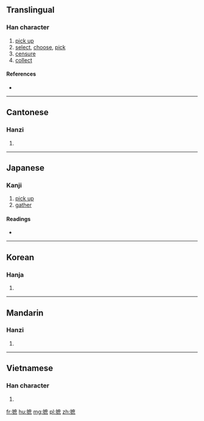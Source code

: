 {{also|拓}}
==Translingual==

===Han character===
{{Han char|rn=64|rad=手|as=11|sn=14|four=5003<sub>7</sub>|canj=手戈廿火 (QITF)}}

# [[pick up]]
# [[select]], [[choose]], [[pick]]
# [[censure]]
# [[collect]]

====References====
* {{Han ref|kx=0451.100|dkj=12624|dj=0801.210|hdz=31948.080|uh=646D|ud=25709|bh=BA54|bd=47700}}

----

==Cantonese==

===Hanzi===
{{yue-hanzi|jyut=zek3|y=jek3}}

# {{defn|lang=yue|sort=手11}}

----

==Japanese==

===Kanji===
{{ja-kanji|grade=|rs=手11}}

# [[pick up]]
# [[gather]]

====Readings====
* {{ja-readings|on=[[せき]] (seki), [[しゃく]] (shaku)|kun=[[ひろう]] (hirou)}}

----

==Korean==

===Hanja===
{{ko-hanja|hangeul=척|eumhun=|rv=cheok|mr=ch'ŏk|y=chek}}

# {{defn|lang=ko|sort=手11}}

----

==Mandarin==

===Hanzi===
{{cmn-hanzi|pin=[[zhí]] ([[zhi2]])|wg=chih<sup>2</sup>}}

# {{defn|lang=cmn|sort=手11}}

----

==Vietnamese==

===Han character===
{{vi-hantu|[[trích]], [[chích]]|rs=手11}}

# {{defn|lang=vi|sort=手11}}

[[fr:摭]]
[[hu:摭]]
[[mg:摭]]
[[pl:摭]]
[[zh:摭]]